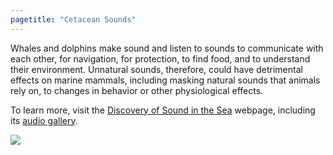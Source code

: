 ```yaml
---
pagetitle: "Cetacean Sounds"
---
```


::: {.grid}
::::: {.g-col-12}
::::::: {#cetacean-sound-info}
Whales and dolphins make sound and listen to sounds to communicate with each other, for navigation, for protection, to find food, and to understand their environment. Unnatural sounds, therefore, could have detrimental effects on marine mammals, including masking natural sounds that animals rely on, to changes in behavior or other physiological effects.

To learn more, visit the [Discovery of Sound in the Sea](https://dosits.org/) webpage, including its [audio gallery](https://dosits.org/galleries/audio-gallery/).
:::::::
:::::
::::: {.g-col-12}
::::::: {#cetacean-sound-img}
![](../../images/infographic/cetacean_sounds.png)
:::::::
:::::
:::
